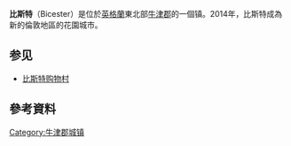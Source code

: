 {{Infobox UK place
|static_image_name= Greengrocer in Sheep Street, Bicester 1 - geograph.org.uk - 989713.jpg
|static_image_caption= Sheep Street on market day
|country= 英格蘭
|latitude= 51.90
|longitude= -1.15
|official_name= Bicester
|population= 32,642
|population_ref= ([[United_Kingdom_Census_2011|2011普查]])
|civil_parish= Bicester
|shire_county= [[牛津郡|牛津郡]]
|post_town= Bicester
|postcode_district= OX25–27
|postcode_area= OX
|dial_code= 01869
|os_grid_reference= SP5822
|website= [http://www.bicester.gov.uk/ Bicester Town Council]
}}
'''比斯特'''（Bicester）是位於[[英格蘭|英格蘭]]東北部[[牛津郡|牛津郡]]的一個镇。2014年，比斯特成為新的倫敦地區的花園城市。

==参见==
*[[比斯特购物村|比斯特购物村]]
== 參考資料 ==
{{reflist}}

[[Category:牛津郡城镇|Category:牛津郡城镇]]